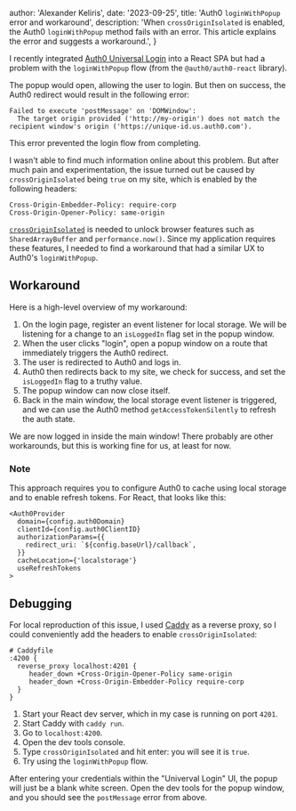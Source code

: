 
  author: 'Alexander Keliris',
  date: '2023-09-25',
  title: 'Auth0 `loginWithPopup` error and workaround',
  description:
    'When `crossOriginIsolated` is enabled, the Auth0 `loginWithPopup` method fails with an error. This article explains the error and suggests a workaround.',
}


I recently integrated [Auth0 Universal Login](https://auth0.com/docs/authenticate/login/auth0-universal-login) into a React SPA but had a problem with the `loginWithPopup` flow (from the `@auth0/auth0-react` library).

The popup would open, allowing the user to login. But then on success, the Auth0 redirect would result in the following error:

```
Failed to execute 'postMessage' on 'DOMWindow':
  The target origin provided ('http://my-origin') does not match the recipient window's origin ('https://unique-id.us.auth0.com').
```

This error prevented the login flow from completing.

I wasn't able to find much information online about this problem.
But after much pain and experimentation, the issue turned out be caused by `crossOriginIsolated` being `true` on my site,
which is enabled by the following headers:

```
Cross-Origin-Embedder-Policy: require-corp
Cross-Origin-Opener-Policy: same-origin
```

[`crossOriginIsolated`](https://developer.mozilla.org/en-US/docs/Web/API/crossOriginIsolated) is needed to unlock browser features such as `SharedArrayBuffer` and `performance.now()`.
Since my application requires these features, I needed to find a workaround that had a similar UX to Auth0's `loginWithPopup`.

## Workaround

Here is a high-level overview of my workaround:

1. On the login page, register an event listener for local storage. We will be listening for a change to an `isLoggedIn` flag set in the popup window.
1. When the user clicks "login", open a popup window on a route that immediately triggers the Auth0 redirect.
1. The user is redirected to Auth0 and logs in.
1. Auth0 then redirects back to my site, we check for success, and set the `isLoggedIn` flag to a truthy value.
1. The popup window can now close itself.
1. Back in the main window, the local storage event listener is triggered, and we can use the Auth0 method `getAccessTokenSilently` to refresh the auth state.

We are now logged in inside the main window! There probably are other workarounds, but this is working fine for us, at least for now.

### Note

This approach requires you to configure Auth0 to cache using local storage and to enable refresh tokens. For React, that looks like this:

```tsx
<Auth0Provider
  domain={config.auth0Domain}
  clientId={config.auth0ClientID}
  authorizationParams={{
    redirect_uri: `${config.baseUrl}/callback`,
  }}
  cacheLocation={'localstorage'}
  useRefreshTokens
>
```

## Debugging

For local reproduction of this issue, I used [Caddy](https://caddyserver.com/) as a reverse proxy, so I could conveniently add the headers to enable `crossOriginIsolated`:

```
# Caddyfile
:4200 {
  reverse_proxy localhost:4201 {
     header_down +Cross-Origin-Opener-Policy same-origin
     header_down +Cross-Origin-Embedder-Policy require-corp
  }
}
```

1. Start your React dev server, which in my case is running on port `4201`.
1. Start Caddy with `caddy run`.
1. Go to `localhost:4200`.
1. Open the dev tools console.
1. Type `crossOriginIsolated` and hit enter: you will see it is `true`.
1. Try using the `loginWithPopup` flow.

After entering your credentials within the "Univerval Login" UI, the popup will just be a blank white screen. Open the dev tools for the popup window, and you should see the `postMessage` error from above.
